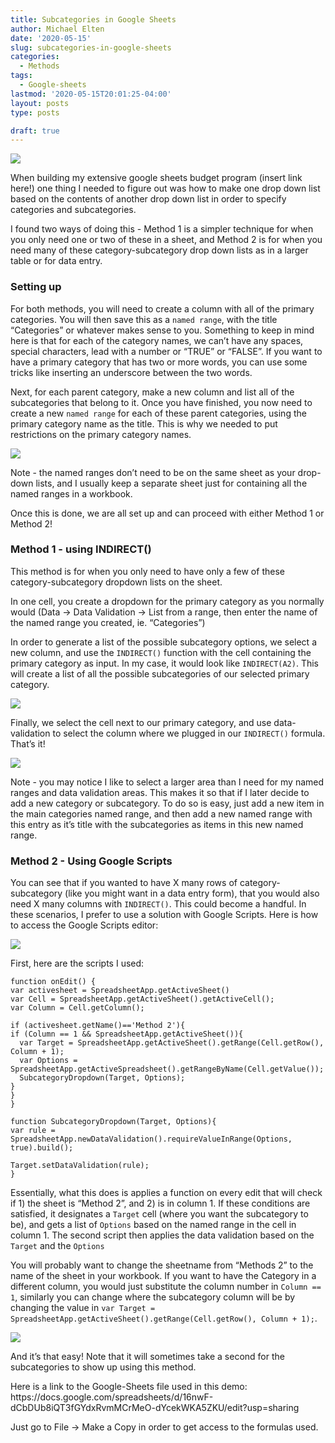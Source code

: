 ```yaml
---
title: Subcategories in Google Sheets
author: Michael Elten
date: '2020-05-15'
slug: subcategories-in-google-sheets
categories:
  - Methods
tags:
  - Google-sheets
lastmod: '2020-05-15T20:01:25-04:00'
layout: posts
type: posts

draft: true
---
```



![](/posts/Subcategories_in_Google_sheets/gif1_Subcategory_demo.gif)


When building my extensive google sheets budget program (insert link here!) one thing I needed to figure out was how to make one drop down list based on the contents of another drop down list in order to specify categories and subcategories.

I found two ways of doing this - Method 1 is a simpler technique for when you only need one or two of these in a sheet, and Method 2 is for when you need many of these category-subcategory drop down lists as in a larger table or for data entry.

### Setting up

For both methods, you will need to create a column with all of the primary categories. You will then save this as a ```named range```, with the title "Categories" or whatever makes sense to you. Something to keep in mind here is that for each of the category names, we can't have any spaces, special characters, lead with a number or "TRUE" or "FALSE". If you want to have a primary category that has two or more words, you can use some tricks like inserting an underscore between the two words.

Next, for each parent category, make a new column and list all of the subcategories that belong to it. Once you have finished, you now need to create a new ```named range``` for each of these parent categories, using the primary category name as the title. This is why we needed to put restrictions on the primary category names.

![](/posts/Subcategories_in_Google_sheets/pic1_named_ranges.png)

Note - the named ranges don't need to be on the same sheet as your drop-down lists, and I usually keep a separate sheet just for containing all the named ranges in a workbook.

Once this is done, we are all set up and can proceed with either Method 1 or Method 2!

### Method 1 - using INDIRECT()

This method is for when you only need to have only a few of these category-subcategory dropdown lists on the sheet.

In one cell, you create a dropdown for the primary category as you normally would (Data -> Data Validation -> List from a range, then enter the name of the named range you created, ie. "Categories")

In order to generate a list of the possible subcategory options, we select a new column, and use the ```INDIRECT()``` function with the cell containing the primary category as input. In my case, it would look like ```INDIRECT(A2)```. This will create a list of all the possible subcategories of our selected primary category. 

![](/posts/Subcategories_in_Google_sheets/pic2_indirect.png)

Finally, we select the cell next to our primary category, and use data-validation to select the column where we plugged in our ```INDIRECT()``` formula. That's it!

![](/posts/Subcategories_in_Google_sheets/pic3_data_validation.png)

Note - you may notice I like to select a larger area than I need for my named ranges and data validation areas. This makes it so that if I later decide to add a new category or subcategory. To do so is easy, just add a new item in the main categories named range, and then add a new named range with this entry as it's title with the subcategories as items in this new named range.


### Method 2 - Using Google Scripts

You can see that if you wanted to have X many rows of category-subcategory (like you might want in a data entry form), that you would also need X many columns with ```INDIRECT()```. This could become a handful. In these scenarios, I prefer to use a solution with Google Scripts. Here is how to access the Google Scripts editor:

![](/posts/Subcategories_in_Google_sheets/gif2_Google_Scripts.gif)

First, here are the scripts I used:

```
function onEdit() {
var activesheet = SpreadsheetApp.getActiveSheet()
var Cell = SpreadsheetApp.getActiveSheet().getActiveCell();
var Column = Cell.getColumn();

if (activesheet.getName()=='Method 2'){
if (Column == 1 && SpreadsheetApp.getActiveSheet()){
  var Target = SpreadsheetApp.getActiveSheet().getRange(Cell.getRow(), Column + 1);
  var Options = SpreadsheetApp.getActiveSpreadsheet().getRangeByName(Cell.getValue());
  SubcategoryDropdown(Target, Options);
}
}
}

function SubcategoryDropdown(Target, Options){
var rule = SpreadsheetApp.newDataValidation().requireValueInRange(Options, true).build();

Target.setDataValidation(rule);
}
```
Essentially, what this does is applies a function on every edit that will check if 1) the sheet is "Method 2", and 2) is in column 1. If these conditions are satisfied, it designates a ```Target``` cell (where you want the subcategory to be), and gets a list of ```Options``` based on the named range in the cell in column 1. The second script then applies the data validation based on the ```Target``` and the ```Options```

You will probably want to change the sheetname from "Methods 2" to the name of the sheet in your workbook. If you want to have the Category in a different column, you would just substitute the column number in ```Column == 1```, similarly you can change where the subcategory column will be by changing the value in ```  var Target = SpreadsheetApp.getActiveSheet().getRange(Cell.getRow(), Column + 1);```. 

![](/posts/Subcategories_in_Google_sheets/pic4_Method2.png)

And it's that easy! Note that it will sometimes take a second for the subcategories to show up using this method.


Here is a link to the Google-Sheets file used in this demo: https://docs.google.com/spreadsheets/d/16nwF-dCbDUb8iQT3fGYdxRvmMCrMeO-dYcekWKA5ZKU/edit?usp=sharing

Just go to File -> Make a Copy in order to get access to the formulas used.

